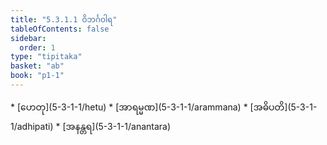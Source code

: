 ```yaml
---
title: "5.3.1.1 ဝိဘင်္ဂဝါရ"
tableOfContents: false
sidebar:
  order: 1
type: "tipitaka"
basket: "ab"
book: "p1-1"
---
```



<DynamicBreadcrumb />



<TableOfContents book="p1-1" section="5.3.1.1">
* [ဟေတု](5-3-1-1/hetu)
* [အာရမ္မဏ](5-3-1-1/arammana)
* [အဓိပတိ](5-3-1-1/adhipati)
* [အနန္တရ](5-3-1-1/anantara)
</TableOfContents>